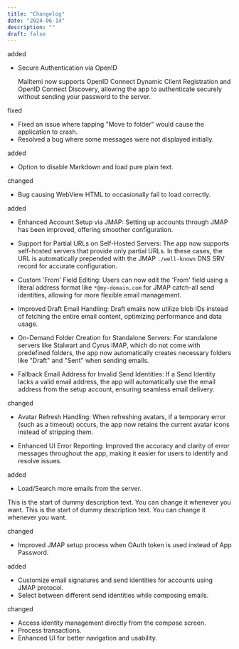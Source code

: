 ```yaml
---
title: "Changelog"
date: "2024-06-14"
description: ""
draft: false
---
```

<Changelog date="v3.1.30 (Oct 30, 2024)">
<Badge type="added">added</Badge>

- Secure Authentication via OpenID

  Mailtemi now supports OpenID Connect Dynamic Client Registration and OpenID Connect Discovery, allowing the app to authenticate securely without sending your password to the server.

<Badge type="changed">fixed</Badge>
- Fixed an issue where tapping "Move to folder" would cause the application to crash.
- Resolved a bug where some messages were not displayed initially.

</Changelog>
<Changelog date="v3.1.29 (Sep 28, 2024)">
<Badge type="added">added</Badge>

- Option to disable Markdown and load pure plain text.

<Badge type="changed">changed</Badge>
 - Bug causing WebView HTML to occasionally fail to load correctly.
</Changelog>
<Changelog date="v3.1.27 (Sep 4, 2024)">
<Badge type="added">added</Badge>

- Enhanced Account Setup via JMAP: Setting up accounts through JMAP has been improved, offering smoother configuration.

- Support for Partial URLs on Self-Hosted Servers: The app now supports self-hosted servers that provide only partial URLs. In these cases, the URL is automatically prepended with the JMAP `./well-known` DNS SRV record for accurate configuration.

- Custom 'From' Field Editing: Users can now edit the 'From' field using a literal address format like `*@my-domain.com` for JMAP catch-all send identities, allowing for more flexible email management.

- Improved Draft Email Handling: Draft emails now utilize blob IDs instead of fetching the entire email content, optimizing performance and data usage.

- On-Demand Folder Creation for Standalone Servers: For standalone servers like Stalwart and Cyrus IMAP, which do not come with predefined folders, the app now automatically creates necessary folders like "Draft" and "Sent" when sending emails.

- Fallback Email Address for Invalid Send Identities: If a Send Identity lacks a valid email address, the app will automatically use the email address from the setup account, ensuring seamless email delivery.

<Badge type="changed">changed</Badge>

- Avatar Refresh Handling: When refreshing avatars, if a temporary error (such as a timeout) occurs, the app now retains the current avatar icons instead of stripping them.

- Enhanced UI Error Reporting: Improved the accuracy and clarity of error messages throughout the app, making it easier for users to identify and resolve issues.

</Changelog>
<Changelog date="v3.1.24 (May 14, 2024)">
<Badge type="added">added</Badge>

- Load/Search more emails from the server.

This is the start of dummy description text. You can change it whenever you want. This is the start of dummy description text. You can change it whenever you want.

<Badge type="changed">changed</Badge>

- Improved JMAP setup process when OAuth token is used instead of App Password.

</Changelog>

<Changelog date="v3.1.21 (Mar 25, 2024)">
<Badge type="added">added</Badge>

- Customize email signatures and send identities for accounts using JMAP protocol.
- Select between different send identities while composing emails.


<Badge type="changed">changed</Badge>

- Access identity management directly from the compose screen.
- Process transactions.
- Enhanced UI for better navigation and usability.

</Changelog>

